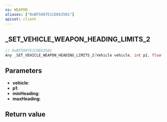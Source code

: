 ```yaml
---
ns: WEAPON
aliases: ["0xBF5987E1CDE63501"]
apiset: client
---
```

## _SET_VEHICLE_WEAPON_HEADING_LIMITS_2

```c
// 0xBF5987E1CDE63501
Any _SET_VEHICLE_WEAPON_HEADING_LIMITS_2(Vehicle vehicle, int p1, float minHeading, float maxHeading);
```


## Parameters
* **vehicle**:
* **p1**:
* **minHeading**:
* **maxHeading**:

## Return value